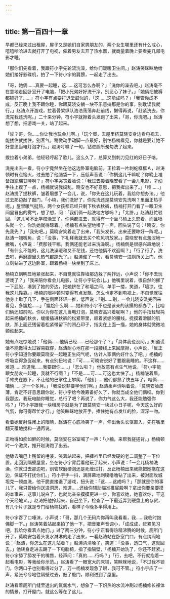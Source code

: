 ```yaml
---
---
---
```

title: 第一百四十一章
---




早都已经来过出租屋，屋子又是她们自家男朋友的，两个女生哪里还有什么戒心，嘻嘻哈哈进去就打开了电视，催着男友去开了热水器，就商量着晚上要看完几部电影才睡。

「那你们先看着，我跟符小宇先轮流洗澡，给你们暖暖卫生间。」赵涛笑眯眯地给她们接好影碟机，拍了一下符小宇的肩膀，一起走了出去。

「哥，她俩……真要一起睡，这……这可怎么办啊？」「洗你的澡去吧，」赵涛毫不在意地走回卧室开了电脑，「把小兄弟好好洗干净，别恶心了妹子。」「她俩把被褥都铺好了……」符小宇有点要打退堂鼓似的，「这……这能成吗？」「我管你成不成，反正晚上我不跟你睡，你跟莫晓安躺一块不乐意搞那是你的事，别耽误我就行。」赵涛点开游戏，拉着骨架纵队浩浩荡荡奔赴前线，懒得再说，「赶紧洗去，你洗完我还洗呢。」二十来分钟，符小宇就擦着头发跑了出来，「哥，你洗吧。」赵涛想了想，把游戏一关，站了起来。

「诶？哥，你……你让我也玩会儿啊。」「玩个蛋，去屋里挤莫晓安身边看电视去，能搂住就搂住，别客气。稍微动手动脚一点最好，别怕杨楠看见，你就是要让她不好意思当电灯泡才行。」赵涛叮嘱了一句，钻进厕所匆匆洗了起来。

拨拉着小弟弟，他轻轻哼起了歌儿，这么久了，总算又到刺刀见红的好日子咯。

洗完出去一看，符小宇竟然坐在他这边卧室电脑前，正拉着一片刺蛇框框Ａ，赵涛顿时有点恼火，过去拍了他脑袋一下，压低声音说：「你搁这儿干嘛呢？你晚上准备跟凯瑞甘睡啊？」符小宇哭丧着脸说：「我过去搂着晓安看了一会儿电影，才动手往上摸了一点，杨楠就说我捣乱，晓安也不好意思，把我撵出来了。」「啧……」赵涛提了提秋裤，皱着眉想了一会儿，说，「你先在这儿玩着，我给你想办法。」他过去那边敲了敲门，「小楠，我们洗好了，你先洗还是莫晓安先洗啊？里面正热乎呢。」屋里暖气挺热，两个女孩都已经只剩下秋衣秋裤，杨楠打开门看了一眼卫生间里冒出的雾气，想了想，问：「我们俩一起洗地方够吗？」「太挤，」赵涛赶忙驳回，「这儿可不比学校澡堂子，你俩都进去，就得有一个坐马桶上头憋着，而且喷头就一个，你洗她就得晾着。」杨楠有点失望地噢了一声，回头说了句：「晓安，你先我先？」「我先吧。」莫晓安笑着走了出来，「我头发长，出来还要晾好一阵呢。」赵涛一翘嘴角，说：「没事，下礼拜我就去买个吹风机放家。」莫晓安有点羞涩地一撇嘴，小声说：「费那钱干嘛，我俩还能老过来洗澡啊。」杨楠倒是很感兴趣地说：「有什么不能的，这儿洗澡暖和又不花钱，还怕他俩不欢迎啊？」「行了行了，洗去吧，再磨蹭里头热气都跑光了。」赵涛催了一句，看莫晓安一进厕所关上门，他立刻钻进了这边卧室，跟着杨楠一块坐到了床上。

杨楠立刻明显地紧张起来，不自觉就往靠墙那边躲了两拃远，小声说：「你不去玩游戏了？」「我来陪你看会儿电影，让符小宇玩会儿。」他嘴里说着，很自然的挪了一下屁股，凑到了她的旁边，把她挤在了和墙之间，单手一搂，笑道，「墙凉，往我这儿靠靠。」杨楠的眼神顿时变得有点发飘，怎么也定不到电视上，不自觉就往他身上瞅了几下，手在侧面轻轻一推，低声说：「别……别，一会儿晓安洗完回来看见，多尴尬……」「尴尬什么啊……她和符小宇不也是该亲的该摸的都办了，比咱们俩还超前呢。你以为你在这儿当电灯泡，莫晓安高兴着呢啊？」他的手指轻轻扽起来杨楠的秋衣，缓缓插进秋裤的松紧带里，顺着紧绷的腰线，抚摸着滑腻的肌肤，那上面还残留着松紧带留下的凹凸印子，指尖在上面一描，她的身体就微微地颤动起来。

她有点吃惊地说：「他俩……他俩已经……已经那个了？」「具体我也没问，」知道谎话不能撒得太过容易戳穿，赵涛耐心地在那一段腰线上来回摩擦，小声说，「反正符小宇知道你要跟莫晓安一起睡正生闷气呢，估计人家俩约好什么了吧。」杨楠的呼吸变得急促起来，有点别扭地说：「可……可晓安说好了要跟我睡的。不这样……难道……难道我……我要跟你……」「怎么啦？」他故意有点生气地说，「符小宇能跟女朋友一起睡，我就不行啊？」「不是……可……可这也太快了。」杨楠皱着眉，手臂夹在腋下，不让他的巴掌往上攀爬，「他们……他们都熟了快五年了，咱俩……咱俩……才一个多月。」「我没说非要学他们啊。」赵涛柔声诱哄着说，「莫晓安脸皮薄，肯定不好意思跟你说，符小宇给今晚筹备好久了，你就当成全他们俩呗。你到我那边，我玩电脑你睡觉，总行了吧？再说了，你力气这么大，我还能勉强你吗？」「符小宇跟我一块租房子就是为了跟莫晓安一块过小日子呢，今天这么好的气氛，你可得帮忙才行。」他笑眯眯地放开手，捧住她有点发红的脸，深深一吻。

看着她反射性闭上的眼睛，赵涛在心底冷笑了一声，伸出舌头长驱直入，先在嘴里翻天覆地搅和一通再说。

正吻得如痴如醉的时候，莫晓安在浴室喊了一声：「小楠，来帮我搓搓背。」杨楠顿时一个激灵，推开赵涛跑了出去。

他舔去嘴巴上残留的唾液，笑着站起来，把裤裆里已经发硬的老二调整了一下位置，走回到隔壁屋里，坐在符小宇背后看他玩了起来，小声说：「一会儿杨楠洗澡，你就过去那边吧，别管软磨硬泡还是死缠烂打，反正杨楠出来我能把她拖在这边，保证不打扰你们。」符小宇手一抖，满屏幕地刺噗噜噜钻了出来，被对面攻城坦克一顿血洗，他干脆直接退了游戏，扭头说：「这……这成吗？」「那就是你的事儿了，我只管给你送进洞房，难道……还给你辅助瞄准推屁股啊？拿出你要亲要摸的本事来，这事儿说白了，也就比亲亲摸摸更进一步，你喜欢她，她喜欢你，干这个天经地义。」赵涛把他拎起来，自己坐下，检查了一下最近弄到硬盘上的存货，有几个片子就是专门给杨楠找的，看样子今晚多半得用上。

符小宇吞了口唾沫，小声说：「哥，那几个无码片你再叫我看看，我……我临时抱佛脚一下。」赵涛笑着站起来拍了他一下，把音箱声音调小，「成成成，赶紧见习吧，我给你看着点她们。」过了两三分钟，符小宇正看得热精沸腾的时候，厕所门开了，莫晓安包着头发水淋淋的走了出来，一看赵涛站在卧室门口，有点纳闷地说：「赵涛，你怎么在这儿站着？」赵涛清清嗓子，笑道：「没事，透口气，这就回去。」他转身走进去踢了一下电脑椅，指了指隔壁，「杨楠开始洗了，你还不赶紧。」符小宇舔了舔发干的嘴唇，轻声问：「真的……行吗？」「行，去吧，不行就抱着一起看电影，等我给你示范。」赵涛看了一眼宽大的床铺，笑眯眯地说，「不过我不锁门，你两口子也别看得过分了，万一杨楠发现急了眼，我可不管。」符小宇应了一声，紧张兮兮地往隔壁过去，敲了敲门，顺利进到了屋里。

赵涛看着厕所门缝里透出的氤氲水气，想象了一下炽热的水流冲刷过杨楠修长裸体的情景，打开屋门，就这么等在了这儿。